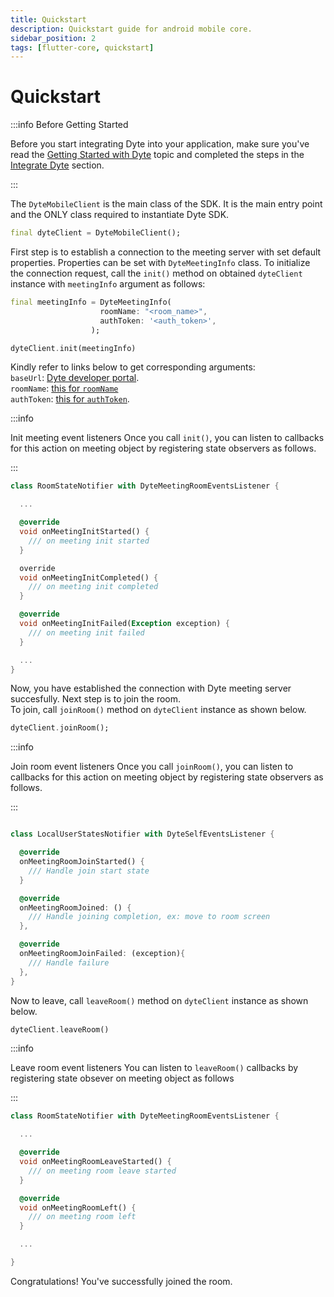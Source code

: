 ```yaml
---
title: Quickstart
description: Quickstart guide for android mobile core.
sidebar_position: 2
tags: [flutter-core, quickstart]
---
```


# Quickstart

:::info Before Getting Started

Before you start integrating Dyte into your application, make sure you've read
the [Getting Started with Dyte](/getting-started) topic and completed the steps
in the [Integrate Dyte](/getting-started#integrate-dyte) section.

:::

The `DyteMobileClient` is the main class of the SDK. It is the main entry point
and the ONLY class required to instantiate Dyte SDK.

```dart
final dyteClient = DyteMobileClient();
```

First step is to establish a connection to the meeting server with set default
properties. Properties can be set with `DyteMeetingInfo` class. To initialize
the connection request, call the `init()` method on obtained `dyteClient`
instance with `meetingInfo` argument as follows:

```dart
final meetingInfo = DyteMeetingInfo(
                    roomName: "<room_name>",
                    authToken: '<auth_token>',
                  );

dyteClient.init(meetingInfo)
```

Kindly refer to links below to get corresponding arguments:  
`baseUrl`: [Dyte developer portal](https://dev.dyte.in/).  
`roomName`:
[this for `roomName`](https://docs.dyte.io/api/#/operations/create_meeting)  
`authToken`:
[this for `authToken`](https://docs.dyte.io/api/#/operations/add_participant).

:::info

Init meeting event listeners Once you call `init()`, you can listen to callbacks
for this action on meeting object by registering state observers as follows.

:::

```dart
class RoomStateNotifier with DyteMeetingRoomEventsListener {

  ...

  @override
  void onMeetingInitStarted() {
    /// on meeting init started
  }

  override
  void onMeetingInitCompleted() {
    /// on meeting init completed
  }

  @override
  void onMeetingInitFailed(Exception exception) {
    /// on meeting init failed
  }

  ...
}

```

Now, you have established the connection with Dyte meeting server succesfully.
Next step is to join the room.  
To join, call `joinRoom()` method on `dyteClient` instance as shown below.

```dart
dyteClient.joinRoom();
```

:::info

Join room event listeners Once you call `joinRoom()`, you can listen to
callbacks for this action on meeting object by registering state observers as
follows.

:::

```dart

class LocalUserStatesNotifier with DyteSelfEventsListener {

  @override
  onMeetingRoomJoinStarted() {
    /// Handle join start state
  }

  @override
  onMeetingRoomJoined: () {
    /// Handle joining completion, ex: move to room screen
  },

  @override
  onMeetingRoomJoinFailed: (exception){
    /// Handle failure
  },
}

```

Now to leave, call `leaveRoom()` method on `dyteClient` instance as shown below.

```dart
dyteClient.leaveRoom()
```

:::info

Leave room event listeners You can listen to `leaveRoom()` callbacks by
registering state obsever on meeting object as follows

:::

```dart
class RoomStateNotifier with DyteMeetingRoomEventsListener {

  ...

  @override
  void onMeetingRoomLeaveStarted() {
    /// on meeting room leave started
  }

  @override
  void onMeetingRoomLeft() {
    /// on meeting room left
  }

  ...

}

```

Congratulations! You've successfully joined the room.
